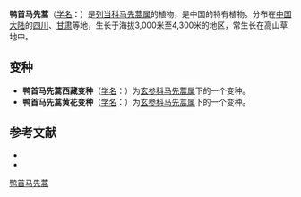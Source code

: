 {{Speciesbox
| name = 鸭首马先蒿
| status = 
| status_system = 
| image =
| genus = Pedicularis
| species = anas
| authority = Maxim.
| subdivision_ranks =[[变种|变种]]
| subdivision =
* 鸭首马先蒿 ''P. a.'' var. ''anas''
* [[鸭首马先蒿西藏|鸭首马先蒿西藏]] ''P. a.'' var. ''tibetica''
* [[鸭首马先蒿黄花|鸭首马先蒿黄花]] ''P. a.'' var. ''xanthantha''
}}

'''鸭首马先蒿'''（[[学名|学名]]：{{lang|la|''Pedicularis anas''}}）是[[列当科|列当科]][[马先蒿属|马先蒿属]]的植物，是中国的特有植物。分布在[[中国大陆|中国大陆]]的[[四川|四川]]、[[甘肃|甘肃]]等地，生长于海拔3,000米至4,300米的地区，常生长在高山草地中。

== 变种 ==
* '''鸭首马先蒿西藏变种'''（[[学名|学名]]：{{lang|la|'''''Pedicularis anas'' var. ''tibetica'''''}}）为[[玄参科|玄参科]][[马先蒿属|马先蒿属]]下的一个变种。
* '''鸭首马先蒿黄花变种'''（[[学名|学名]]：{{lang|la|'''''Pedicularis anas'' var. ''xanthantha'''''}}）为[[玄参科|玄参科]][[马先蒿属|马先蒿属]]下的一个变种。

== 参考文献 ==
<div class="references-small">
* {{cite web| url =http://www.bioinfo.cn/db05/KmzwSpecies.php?action=view&id=21238| title =鸭首马先蒿（变种）| work =《中国高等植物数据库全库》| publisher =中国科学院微生物研究所| author =昆明植物研究所| accessdate =2009-02-25| deadurl =yes| archiveurl =https://web.archive.org/web/20160305040624/http://www.bioinfo.cn/db05/KmzwSpecies.php?action=view&id=21238| archivedate =2016-03-05}}
* {{FRPS|Pedicularis anas}}
</div>
{{Taxonbar|from=Q11174493}}

[[Category:马先蒿属|鸭首马先蒿]]


{{植物小作品}}